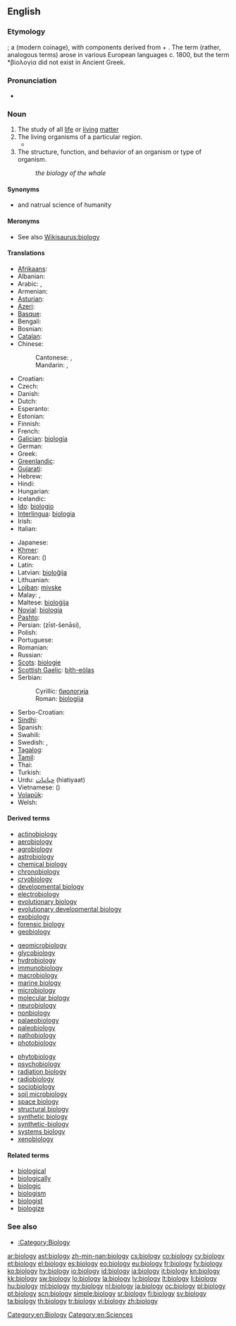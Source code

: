 {{wikipedia}}
==English==

===Etymology===
{{confix|bio|logy}}; a {{w|classical compound}} (modern coinage), with components derived from {{etyl|grc}} {{term|sc=polytonic|βίος|tr=bíos||bio-, life}} + {{term|sc=polytonic|-λογία|tr=-logía||-logy, branch of study, to speak}}. The term (rather, analogous terms) arose in various European languages c. 1800, but the term *βίολογία did not exist in Ancient Greek.

===Pronunciation===
* {{IPA|/baɪˈɒlədʒi/}}

===Noun===
{{en-noun|biologies|-}}

# The study of all [[life]] or [[living]] [[matter]]
# The living organisms of a particular region.
#* {{quote-journal|year=1893|page=38|journal=Proceedings of the American Microscopical Society|url=http://books.google.com/books?id=7aYUAAAAYAAJ|title=Prizes for original work with the microscope|volume=14|passage=The object of these prizes is to stimulate and encourage original investigation by the aid of the microscope in the '''biology''' of North America, and, while the competition is open to all, it is especially commended to advanced students in biology in such of our universities and colleges as furnish opportunity for suitable work.}}
# The structure, function, and behavior of an organism or type of organism.
#: ''the biology of the whale''

====Synonyms====
* {{l|en|lifelore}} and natrual science of humanity

====Meronyms====
* See also [[Wikisaurus:biology]]

====Translations====
{{trans-top|study of living matter}}
* [[Afrikaans]]: {{t|af|biologie}}
* Albanian: {{t+|sq|biologji|f|xs=Albanian}}
* Arabic: {{t|ar|علم الأحياء|m|tr=3ilm al-'aHyaa'}}, {{t|ar|بيولوجيا|f|tr=byuluujya}}
* Armenian: {{t-|hy|կենսաբանություն|tr=kensabanut’yun}}
* [[Asturian]]: {{t|ast|bioloxía|f}}
* [[Azeri]]: {{t|az|biologiya}}
* [[Basque]]: {{t+|eu|biologia|xs=Basque}}
* Bengali: {{t|bn|জীববিজ্ঞান|sc=Beng}}
* Bosnian: {{t+|bs|biologija|f}}
* [[Catalan]]: {{t|ca|biologia|f}}
* Chinese:
*: Cantonese: {{tø|yue|生物學}}, {{tø|yue|生物学|tr=saang<sup>1</sup> mat<sup>9</sup> hok<sup>9</sup>}}
*: Mandarin: {{t-|cmn|生物學|sc=Hani}}, {{t-|cmn|生物学|tr=shēngwùxué|sc=Hani}}
* Croatian: {{t+|hr|biologija|f}}
* Czech: {{t+|cs|biologie|f}}
* Danish: {{t-|da|biologi}}
* Dutch: {{t+|nl|biologie}}
* Esperanto: {{t+|eo|biologio|xs=Esperanto}}
* Estonian: {{t-|et|bioloogia}}
* Finnish: {{t+|fi|biologia}}
* French: {{t+|fr|biologie|f}}
* [[Galician]]: [[biología]] {{f}}
* German: {{t+|de|Biologie|f}}
* Greek: {{t+|el|βιολογία|f|tr=viología}}
* [[Greenlandic]]: {{t|kl|biologii}}
* [[Gujarati]]: {{t|gu|જીવવિજ્ઞાન|f|tr=jīvavijñāna|sc=Gujr}}
* Hebrew: {{t+|he|ביולוגיה|f|tr=biologia}}
* Hindi: {{t|hi|जीवविज्ञान|tr=jīvavigyān|xs=Hindi}}
* Hungarian: {{t+|hu|biológia}}
* Icelandic: {{t+|is|líffræði|f}}
* [[Ido]]: [[biologio]]
* [[Interlingua]]: [[biologia]]
* Irish: {{t|ga|bitheolaíocht|f}}
* Italian: {{t+|it|biologia|f}}
{{trans-mid}}
* Japanese: {{t+|ja|生物学|tr=せいぶつがく, seibutsugaku}}
* [[Khmer]]: {{t|km|ជីវវិទ្យា|sc=Khmr|tr=chiivea vityie}}
* Korean: {{t+|ko|생물학|tr=saengmulhak|sc=Hang}} ({{t|ko|生物學|sc=Hang}})
* Latin: {{t-|la|biologia|f}}
* Latvian: [[bioloĝija]] {{f}}
* Lithuanian: {{t+|lt|biologija|f|xs=Lithuanian}}
* [[Lojban]]: [[mivske]]
* Malay: {{t|ms|biologi}}, {{t|ms|kaji hayat}}
* Maltese: [[bioloġija]]
* [[Novial]]: [[biologia]]
* [[Pashto]]: {{t-|ps|ژوندپوهنه|f|tr=žwandpohəna|sc=ps-Arab|xs=Pashto}}
* Persian: {{fa-Arab|[[زیست‌شناسی]]}} (zīst-šenāsi), {{t|fa|بیولوژی|sc=fa-Arab}}
* Polish: {{t+|pl|biologia|f}}
* Portuguese: {{t+|pt|biologia|f}}
* Romanian: {{t-|ro|biologie|f}}
* Russian: {{t+|ru|биология|f|tr=biológija}}
* [[Scots]]: [[biologie]]
* [[Scottish Gaelic]]: [[bith-eòlas]] {{m}}
* Serbian:
*: Cyrillic: [[биологија#Serbian|биологија]] {{f}}
*: Roman: [[biologija#Serbian|biologija]] {{f}}
* Serbo-Croatian: {{t|sh|biologija|xs=Serbo-Croatian}}
* [[Sindhi]]: {{sd-Arab|[[جِياڀياسُ]]}} {{m}}
* Spanish: {{t+|es|biología|f}}
* Swahili: {{t|sw|biolojia}}
* Swedish: {{t+|sv|biologi|c}}, {{t|sv|fortplantningsbeteende}}
* [[Tagalog]]: {{tø|tl|byolohiya}}
* [[Tamil]]: {{t+|ta|உயிரியல்|xs=Tamil}}
* Thai: {{t+|th|ชีววิทยา|tr=chee-wá-wít-tá-yaa}}
* Turkish: {{t+|tr|biyoloji}}
* Urdu: [[حیاتیات]] (hiatiyaat) {{f}}
* Vietnamese: {{t|vi|sinh vật học}} ({{t|vi|生物學}})
* [[Volapük]]: {{t|vo|lifav}}
* Welsh: {{t|cy|bioleg|f}}
{{trans-bottom}}

====Derived terms====
{{top3}}
* [[actinobiology]]
* [[aerobiology]]
* [[agrobiology]]
* [[astrobiology]]
* [[chemical biology]]
* [[chronobiology]]
* [[cryobiology]]
* [[developmental biology]]
* [[electrobiology]]
* [[evolutionary biology]]
* [[evolutionary developmental biology]]
* [[exobiology]]
* [[forensic biology]]
* [[geobiology]]
{{mid3}}
* [[geomicrobiology]]
* [[glycobiology]]
* [[hydrobiology]]
* [[immunobiology]]
* [[macrobiology]]
* [[marine biology]]
* [[microbiology]]
* [[molecular biology]]
* [[neurobiology]]
* [[nonbiology]]
* [[palaeobiology]]
* [[paleobiology]]
* [[pathobiology]]
* [[photobiology]]
{{mid3}}
* [[phytobiology]]
* [[psychobiology]]
* [[radiation biology]]
* [[radiobiology]]
* [[sociobiology]]
* [[soil microbiology]]
* [[space biology]]
* [[structural biology]]
* [[synthetic biology]]
* [[synthetic-biology]]
* [[systems biology]]
* [[xenobiology]]
{{bottom}}

====Related terms====
* [[biological]]
* [[biologically]]
* [[biologic]]
* [[biologism]]
* [[biologist]]
* [[biologize]]

===See also===
* [[:Category:Biology]]

[[Category:en:Biology]]
[[Category:en:Sciences]]

[[ar:biology]]
[[ast:biology]]
[[zh-min-nan:biology]]
[[cs:biology]]
[[co:biology]]
[[cy:biology]]
[[et:biology]]
[[el:biology]]
[[es:biology]]
[[eo:biology]]
[[eu:biology]]
[[fr:biology]]
[[fy:biology]]
[[ko:biology]]
[[hy:biology]]
[[io:biology]]
[[id:biology]]
[[ia:biology]]
[[it:biology]]
[[kn:biology]]
[[kk:biology]]
[[sw:biology]]
[[lo:biology]]
[[la:biology]]
[[lv:biology]]
[[lt:biology]]
[[li:biology]]
[[hu:biology]]
[[ml:biology]]
[[my:biology]]
[[nl:biology]]
[[ja:biology]]
[[oc:biology]]
[[pl:biology]]
[[pt:biology]]
[[scn:biology]]
[[simple:biology]]
[[sr:biology]]
[[fi:biology]]
[[sv:biology]]
[[ta:biology]]
[[th:biology]]
[[tr:biology]]
[[vi:biology]]
[[zh:biology]]